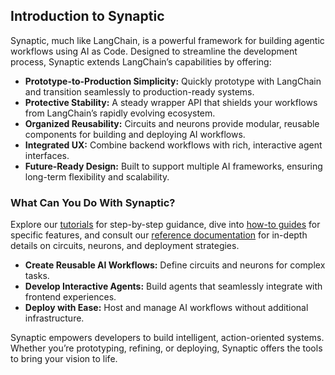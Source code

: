 ## Introduction to Synaptic

Synaptic, much like LangChain, is a powerful framework for building agentic workflows using AI as Code. Designed to streamline the development process, Synaptic extends LangChain’s capabilities by offering:

- **Prototype-to-Production Simplicity:** Quickly prototype with LangChain and transition seamlessly to production-ready systems.
- **Protective Stability:** A steady wrapper API that shields your workflows from LangChain’s rapidly evolving ecosystem.
- **Organized Reusability:** Circuits and neurons provide modular, reusable components for building and deploying AI workflows.
- **Integrated UX:** Combine backend workflows with rich, interactive agent interfaces.
- **Future-Ready Design:** Built to support multiple AI frameworks, ensuring long-term flexibility and scalability.

### What Can You Do With Synaptic?

Explore our [tutorials](#) for step-by-step guidance, dive into [how-to guides](#) for specific features, and consult our [reference documentation](#) for in-depth details on circuits, neurons, and deployment strategies.

- **Create Reusable AI Workflows:** Define circuits and neurons for complex tasks.
- **Develop Interactive Agents:** Build agents that seamlessly integrate with frontend experiences.
- **Deploy with Ease:** Host and manage AI workflows without additional infrastructure.

Synaptic empowers developers to build intelligent, action-oriented systems. Whether you’re prototyping, refining, or deploying, Synaptic offers the tools to bring your vision to life.

